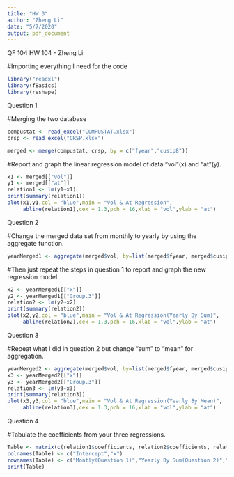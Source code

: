 ```yaml
---
title: "HW 3"
author: "Zheng Li"
date: "5/7/2020"
output: pdf_document
---
```


QF 104 HW 104 - Zheng Li

#Importing everything I need for the code
```r
library("readxl")
library(fBasics)
library(reshape)
```


Question 1

#Merging the two database

```r
compustat <- read_excel("COMPUSTAT.xlsx")
crsp <- read_excel("CRSP.xlsx")

merged <- merge(compustat, crsp, by = c("fyear","cusip8"))

```

#Report and graph the linear regression model of data "vol"(x) and "at"(y).
```r
x1 <- merged[["vol"]]
y1 <- merged[["at"]]
relation1 <- lm(y1~x1)
print(summary(relation1))
plot(x1,y1,col = "blue",main = "Vol & At Regression",
     abline(relation1),cex = 1.3,pch = 16,xlab = "vol",ylab = "at")

```

Question 2

#Change the merged data set from monthly to yearly by using the aggregate function.
```r
yearMerged1 <- aggregate(merged$vol, by=list(merged$fyear, merged$cusip8, merged$at), FUN=sum, na.rm=TRUE)
```

#Then just repeat the steps in question 1 to report and graph the new regression model.
```r
x2 <- yearMerged1[["x"]]
y2 <- yearMerged1[["Group.3"]]
relation2 <- lm(y2~x2)
print(summary(relation2))
plot(x2,y2,col = "blue",main = "Vol & At Regression(Yearly By Sum)",
     abline(relation2),cex = 1.3,pch = 16,xlab = "vol",ylab = "at")

```

Question 3

#Repeat what I did in question 2 but change "sum" to "mean" for aggregation.
```r
yearMerged2 <- aggregate(merged$vol, by=list(merged$fyear, merged$cusip8, merged$at), FUN=mean, na.rm=TRUE)
x3 <- yearMerged2[["x"]]
y3 <- yearMerged2[["Group.3"]]
relation3 <- lm(y3~x3)
print(summary(relation3))
plot(x3,y3,col = "blue",main = "Vol & At Regression(Yearly By Mean)",
     abline(relation3),cex = 1.3,pch = 16,xlab = "vol",ylab = "at")

```

Question 4

#Tabulate the coefficients from your three regressions.
```r
Table <- matrix(c(relation1$coefficients, relation2$coefficients, relation3$coefficients),ncol = 2, byrow = TRUE)
colnames(Table) <- c("Intercept","x")
rownames(Table) <- c("Montly(Question 1)","Yearly By Sum(Question 2)","Yearly By Mean(Question 3)")
print(Table)
```

